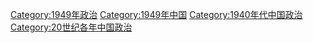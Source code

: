 [[Category:1949年政治|Category:1949年政治]]
[[Category:1949年中国|Category:1949年中国]]
[[Category:1940年代中国政治|Category:1940年代中国政治]]
[[Category:20世纪各年中国政治|Category:20世纪各年中国政治]]